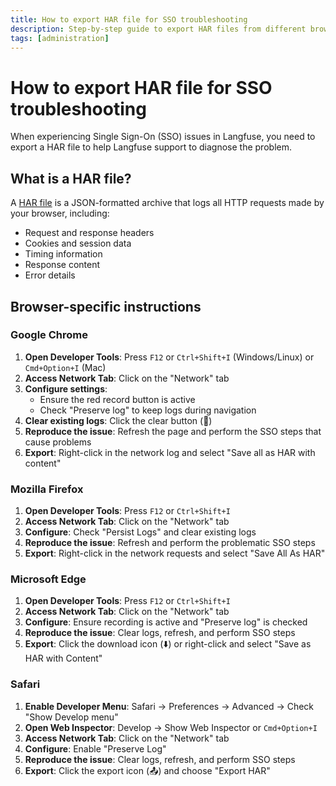 ```yaml
---
title: How to export HAR file for SSO troubleshooting
description: Step-by-step guide to export HAR files from different browsers when experiencing SSO authentication issues in Langfuse
tags: [administration]
---
```


# How to export HAR file for SSO troubleshooting

When experiencing Single Sign-On (SSO) issues in Langfuse, you need to export a HAR file to help Langfuse support to diagnose the problem.

## What is a HAR file?

A [HAR file](<https://en.wikipedia.org/wiki/HAR_(file_format)>) is a JSON-formatted archive that logs all HTTP requests made by your browser, including:

- Request and response headers
- Cookies and session data
- Timing information
- Response content
- Error details

## Browser-specific instructions

### Google Chrome

1. **Open Developer Tools**: Press `F12` or `Ctrl+Shift+I` (Windows/Linux) or `Cmd+Option+I` (Mac)
2. **Access Network Tab**: Click on the "Network" tab
3. **Configure settings**:
   - Ensure the red record button is active
   - Check "Preserve log" to keep logs during navigation
4. **Clear existing logs**: Click the clear button (🚫)
5. **Reproduce the issue**: Refresh the page and perform the SSO steps that cause problems
6. **Export**: Right-click in the network log and select "Save all as HAR with content"

### Mozilla Firefox

1. **Open Developer Tools**: Press `F12` or `Ctrl+Shift+I`
2. **Access Network Tab**: Click on the "Network" tab
3. **Configure**: Check "Persist Logs" and clear existing logs
4. **Reproduce the issue**: Refresh and perform the problematic SSO steps
5. **Export**: Right-click in the network requests and select "Save All As HAR"

### Microsoft Edge

1. **Open Developer Tools**: Press `F12` or `Ctrl+Shift+I`
2. **Access Network Tab**: Click on the "Network" tab
3. **Configure**: Ensure recording is active and "Preserve log" is checked
4. **Reproduce the issue**: Clear logs, refresh, and perform SSO steps
5. **Export**: Click the download icon (⬇️) or right-click and select "Save as HAR with Content"

### Safari

1. **Enable Developer Menu**: Safari → Preferences → Advanced → Check "Show Develop menu"
2. **Open Web Inspector**: Develop → Show Web Inspector or `Cmd+Option+I`
3. **Access Network Tab**: Click on the "Network" tab
4. **Configure**: Enable "Preserve Log"
5. **Reproduce the issue**: Clear logs, refresh, and perform SSO steps
6. **Export**: Click the export icon (📤) and choose "Export HAR"
